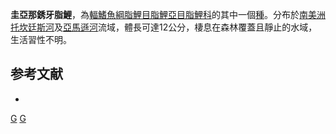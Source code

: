 {{Speciesbox 
| taxon = Roeboexodon guyanensis
| status = NE
| status_system = IUCN3.1
| authority =  [[Puyo|Puyo]], 1948
| synonyms = *''Exodon guyanensis''<br /><small>Puyo, 1948</small>
}}
'''圭亞那銹牙脂鯉'''，為[[輻鰭魚綱|輻鰭魚綱]][[脂鯉目|脂鯉目]][[脂鯉亞目|脂鯉亞目]][[脂鯉科|脂鯉科]]的其中一個[[種|種]]。分布於[[南美洲|南美洲]][[托坎廷斯河|托坎廷斯河]]及[[亞馬遜河|亞馬遜河]]流域，體長可達12公分，棲息在森林覆蓋且靜止的水域，生活習性不明。

==参考文献==
{{refbegin}}
*{{FishBase_species|genus=Roeboexodon|species=guyanensis |year=2014|month=1}}
{{refend}}

{{Taxonbar|from=Q6416421}}

[[Category:銹牙脂鯉屬|G]]
[[Category:1948年描述的鱼类|G]]


{{魚類小作品}}